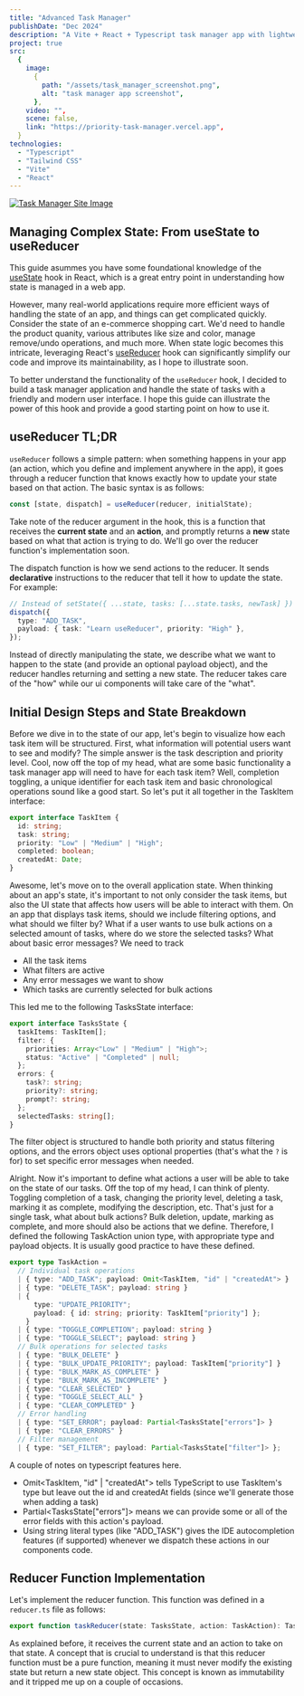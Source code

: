 ```yaml
---
title: "Advanced Task Manager"
publishDate: "Dec 2024"
description: "A Vite + React + Typescript task manager app with lightweight ai features written to practice complex state management."
project: true
src:
  {
    image:
      {
        path: "/assets/task_manager_screenshot.png",
        alt: "task manager app screenshot",
      },
    video: "",
    scene: false,
    link: "https://priority-task-manager.vercel.app",
  }
technologies:
  - "Typescript"
  - "Tailwind CSS"
  - "Vite"
  - "React"
---
```


[![Task Manager Site Image](/assets/task_manager_screenshot.png)](https://priority-task-manager.vercel.app)

## Managing Complex State: From useState to useReducer

This guide asummes you have some foundational knowledge of the [useState](https://react.dev/reference/react/useState) hook in React, which is a great entry point in understanding how state is managed in a web app.

However, many real-world applications require more efficient ways of handling the state of an app, and things can get complicated quickly. Consider the state of an e-commerce shopping cart. We'd need to handle the product quanity, various attributes like size and color, manage remove/undo operations, and much more. When state logic becomes this intricate, leveraging React's [useReducer](https://react.dev/reference/react/useReducer) hook can significantly simplify our code and improve its maintainability, as I hope to illustrate soon.

To better understand the functionality of the `useReducer` hook, I decided to build a task manager application and handle the state of tasks with a friendly and modern user interface. I hope this guide can illustrate the power of this hook and provide a good starting point on how to use it.

## useReducer TL;DR

`useReducer` follows a simple pattern: when something happens in your app (an action, which you define and implement anywhere in the app), it goes through a reducer function that knows exactly how to update your state based on that action. The basic syntax is as follows:

```typescript
const [state, dispatch] = useReducer(reducer, initialState);
```

Take note of the reducer argument in the hook, this is a function that receives the **current state** and an **action**, and promptly returns a **new** state based on what that action is trying to do. We'll go over the reducer function's implementation soon.

The dispatch function is how we send actions to the reducer. It sends **declarative** instructions to the reducer that tell it how to update the state. For example:

```typescript
// Instead of setState({ ...state, tasks: [...state.tasks, newTask] })
dispatch({
  type: "ADD_TASK",
  payload: { task: "Learn useReducer", priority: "High" },
});
```

Instead of directly manipulating the state, we describe what we want to happen to the state (and provide an optional payload object), and the reducer handles returning and setting a new state. The reducer takes care of the "how" while our ui components will take care of the "what".

## Initial Design Steps and State Breakdown

Before we dive in to the state of our app, let's begin to visualize how each task item will be structured. First, what information will potential users want to see and modify? The simple answer is the task description and priority level. Cool, now off the top of my head, what are some basic functionality a task manager app will need to have for each task item? Well, completion toggling, a unique identifier for each task item and basic chronological operations sound like a good start. So let's put it all together in the TaskItem interface:

```typescript
export interface TaskItem {
  id: string;
  task: string;
  priority: "Low" | "Medium" | "High";
  completed: boolean;
  createdAt: Date;
}
```

Awesome, let's move on to the overall application state. When thinking about an app's state, it's important to not only consider the task items, but also the UI state that affects how users will be able to interact with them. On an app that displays task items, should we include filtering options, and what should we filter by? What if a user wants to use bulk actions on a selected amount of tasks, where do we store the selected tasks? What about basic error messages? We need to track

- All the task items
- What filters are active
- Any error messages we want to show
- Which tasks are currently selected for bulk actions

This led me to the following TasksState interface:

```typescript
export interface TasksState {
  taskItems: TaskItem[];
  filter: {
    priorities: Array<"Low" | "Medium" | "High">;
    status: "Active" | "Completed" | null;
  };
  errors: {
    task?: string;
    priority?: string;
    prompt?: string;
  };
  selectedTasks: string[];
}
```

The filter object is structured to handle both priority and status filtering options, and the errors object uses optional properties (that's what the `?` is for) to set specific error messages when needed.

Alright. Now it's important to define what actions a user will be able to take on the state of our tasks. Off the top of my head, I can think of plenty. Toggling completion of a task, changing the priority level, deleting a task, marking it as complete, modifying the description, etc. That's just for a single task, what about bulk actions? Bulk deletion, update, marking as complete, and more should also be actions that we define. Therefore, I defined the following TaskAction union type, with appropriate type and payload objects. It is usually good practice to have these defined.

```typescript
export type TaskAction =
  // Individual task operations
  | { type: "ADD_TASK"; payload: Omit<TaskItem, "id" | "createdAt"> }
  | { type: "DELETE_TASK"; payload: string }
  | {
      type: "UPDATE_PRIORITY";
      payload: { id: string; priority: TaskItem["priority"] };
    }
  | { type: "TOGGLE_COMPLETION"; payload: string }
  | { type: "TOGGLE_SELECT"; payload: string }
  // Bulk operations for selected tasks
  | { type: "BULK_DELETE" }
  | { type: "BULK_UPDATE_PRIORITY"; payload: TaskItem["priority"] }
  | { type: "BULK_MARK_AS_COMPLETE" }
  | { type: "BULK_MARK_AS_INCOMPLETE" }
  | { type: "CLEAR_SELECTED" }
  | { type: "TOGGLE_SELECT_ALL" }
  | { type: "CLEAR_COMPLETED" }
  // Error handling
  | { type: "SET_ERROR"; payload: Partial<TasksState["errors"]> }
  | { type: "CLEAR_ERRORS" }
  // Filter management
  | { type: "SET_FILTER"; payload: Partial<TasksState["filter"]> };
```

A couple of notes on typescript features here.

- Omit<TaskItem, "id" | "createdAt"> tells TypeScript to use TaskItem's type but leave out the id and createdAt fields (since we'll generate those when adding a task)
- Partial<TasksState["errors"]> means we can provide some or all of the error fields with this action's payload.
- Using string literal types (like "ADD_TASK") gives the IDE autocompletion features (if supported) whenever we dispatch these actions in our components code.

## Reducer Function Implementation

Let's implement the reducer function. This function was defined in a `reducer.ts` file as follows:

```typescript
export function taskReducer(state: TasksState, action: TaskAction): TasksState {...}
```

As explained before, it receives the current state and an action to take on that state. A concept that is crucial to understand is that this reducer function must be a pure function, meaning it must never modify the existing state but return a new state object. This concept is known as immutability and it tripped me up on a couple of occasions.
